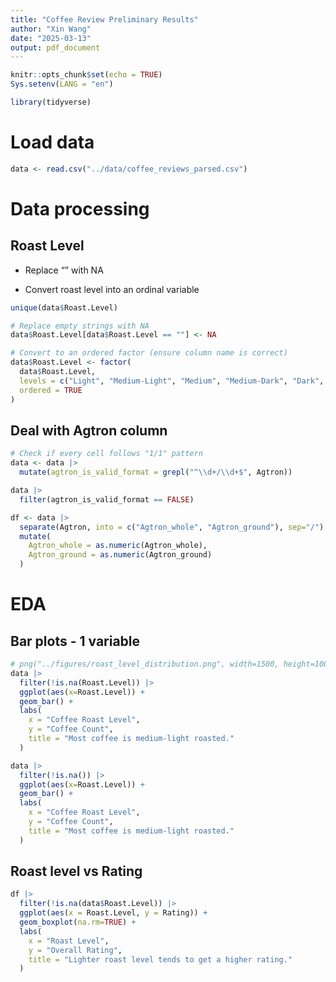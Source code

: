 ```yaml
---
title: "Coffee Review Preliminary Results"
author: "Xin Wang"
date: "2025-03-13"
output: pdf_document
---
```


```r
knitr::opts_chunk$set(echo = TRUE)
Sys.setenv(LANG = "en")
```

```r
library(tidyverse)
```

# Load data

```r
data <- read.csv("../data/coffee_reviews_parsed.csv") 
```

# Data processing

## Roast Level

- Replace "" with NA

- Convert roast level into an ordinal variable

```r
unique(data$Roast.Level)
```


```r
# Replace empty strings with NA
data$Roast.Level[data$Roast.Level == ""] <- NA

# Convert to an ordered factor (ensure column name is correct)
data$Roast.Level <- factor(
  data$Roast.Level, 
  levels = c("Light", "Medium-Light", "Medium", "Medium-Dark", "Dark", "Very Dark"), 
  ordered = TRUE
)
```

## Deal with Agtron column
```r
# Check if every cell follows "1/1" pattern
data <- data |>
  mutate(agtron_is_valid_format = grepl("^\\d+/\\d+$", Agtron)) 

data |>
  filter(agtron_is_valid_format == FALSE)
```

```r
df <- data |>
  separate(Agtron, into = c("Agtron_whole", "Agtron_ground"), sep="/") |>
  mutate(
    Agtron_whole = as.numeric(Agtron_whole),
    Agtron_ground = as.numeric(Agtron_ground)
  )
```



# EDA
## Bar plots - 1 variable

```r
# png("../figures/roast_level_distribution.png", width=1500, height=1000, res=256)
data |>
  filter(!is.na(Roast.Level)) |>
  ggplot(aes(x=Roast.Level)) +
  geom_bar() + 
  labs(
    x = "Coffee Roast Level",
    y = "Coffee Count",
    title = "Most coffee is medium-light roasted."
  )

data |>
  filter(!is.na()) |>
  ggplot(aes(x=Roast.Level)) +
  geom_bar() + 
  labs(
    x = "Coffee Roast Level",
    y = "Coffee Count",
    title = "Most coffee is medium-light roasted."
  )

```

## Roast level vs Rating
```r
df |>
  filter(!is.na(data$Roast.Level)) |>
  ggplot(aes(x = Roast.Level, y = Rating)) + 
  geom_boxplot(na.rm=TRUE) + 
  labs(
    x = "Roast Level",
    y = "Overall Rating",
    title = "Lighter roast level tends to get a higher rating."
  )
```


